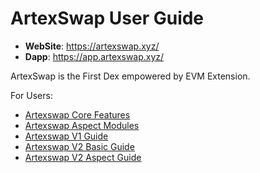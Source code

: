 # ArtexSwap User Guide

- **WebSite**: https://artexswap.xyz/
- **Dapp**: https://app.artexswap.xyz/

ArtexSwap is the First Dex empowered by EVM Extension.

For Users:
- [Artexswap Core Features](./users/1.1_Core_Features)
- [Artexswap Aspect Modules](./users/1.2_Aspect_Modules)
- [Artexswap V1 Guide](./users/1.3_V1_Swap_Guide)
- [Artexswap V2 Basic Guide](./users/1.4_V2_Basic_Guide)
- [Artexswap V2 Aspect Guide](./users/1.5_V2_Aspect_Guide)



